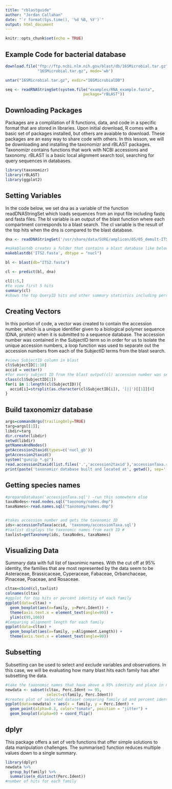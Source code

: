 ```yaml
---
title: "rblastguide"
author: "Jordan Callahan"
date: "`r format(Sys.time(), '%d %B, %Y')`"
output: html_document
---
```


```r
knitr::opts_chunk$set(echo = TRUE)
```

## Example Code for bacterial database


```r
download.file("ftp://ftp.ncbi.nlm.nih.gov/blast/db/16SMicrobial.tar.gz",
              "16SMicrobial.tar.gz", mode='wb')

untar("16SMicrobial.tar.gz", exdir="16SMicrobialDB")

seq <- readRNAStringSet(system.file("examples/RNA_example.fasta",
                                  package="rBLAST"))

```

## Downloading Packages

Packages are a complilation of R functions, data, and code in a specific format that are stored in libraries. Upon initial download, R comes with a basic set of packages installed, but others are avaiable to download. These packages are an easy way to share code with others. In this lesson, we will be downloading and installing the taxonomizr and rBLAST packages. Taxonomizr contains functions that work with NCBI accessions and taxonomy. rBLAST is a basic local alignment search tool, searching for query sequences in databases. 

```r
library(taxonomizr)
library(rBLAST)
library(ggplot2)
```


## Setting Variables

In the code below, we set dna as a variable of the function readDNAStringSet which loads sequences from an input file including fastq and fasta files. The bl variable is an output of the blast function where each compartment corresponds to a blast search. The cl variable is the result of the top hits when the dns is compared to the  blast database. 

```r

dna <- readDNAStringSet('/usr/share/data/SURE/amplicon/05/05_demult-ITS2_merged.fastq.fasta')

#makeblastdb creates a folder that contains a blast database like below, replace path
makeblastdb('ITS2.fasta', dbtype = "nucl")

bl <- blast(db="ITS2.fasta")

cl <- predict(bl, dna)

cl[1:5,]
#to view first 5 hits
summary(cl)
#shows the top QueryID hits and other summary statistics including percent identity, alignment length and mismatches. 
```


## Creating Vectors

In this portion of code, a vector was created to contain the accession number, which is a unique identifier given to a biological polymer sequence (DNA, protein) when it is submitted to a sequence database. The accession number was contained in the SubjectID term so in order for us to isolate the unique accession numbers, a loop function was used to separate out the accession numbers from each of the SubjectID terms from the blast search.

```r
#views SubjectID column in blast
cl$SubjectID[1:10]
accid = vector()
#for every subject ID from the blast output(cl) accession number was separated from rest of the SubjectID terms 
class(cl$SubjectID[1])
for(i in 1:length(cl$SubjectID)){
  accid[i]=strsplit(as.character(cl$SubjectID[i]), '[|]')[[1]][4]
}
```

## Build taxonomizr database

```r
args=commandArgs(trailingOnly=TRUE)
targ=args[[1]];
libdir=targ
dir.create(libdir)
setwd(libdir)
getNamesAndNodes()
getAccession2taxid(types=c('nucl_gb'))
getAccession2taxid()
system("gunzip *.gz")
read.accession2taxid(list.files('.','accession2taxid'),'accessionTaxa.sql')
print(paste('taxonomizr database built and located at', getwd(), sep=' '))

```


## Getting species names

```r
#prepareDatabase('accessionTaxa.sql') -run this somewhere else
taxaNodes<-read.nodes.sql("taxonomy/nodes.dmp")
taxaNames<-read.names.sql("taxonomy/names.dmp")


#takes accession number and gets the taxonomic ID
ids<-accessionToTaxa(accid, 'taxonomy/accessionTaxa.sql')
#taxlist displays the taxonomic names from each ID #
taxlist=getTaxonomy(ids, taxaNodes, taxaNames)
```


## Visualizing Data

Summary data with full list of taxonimic names. With the cut off at 95% identity, the families that are most represented by the data seem to be Asteraceae, Brassicaceae, Cyperaceae, Fabaceae, Orbanchaceae, Pinaceae, Poaceae, and Rosaceae.

```r
cltax=cbind(cl,taxlist)
colnames(cltax)
#ggplot for top hits or percent identity of each family
ggplot(data=cltax) + 
  geom_boxplot(aes(x=family, y=Perc.Ident)) + 
  theme(axis.text.x = element_text(angle=90)) +
  ylim(c(95,100))
#Comparing alignment length for each family 
ggplot(data=cltax) + 
  geom_boxplot(aes(x=family, y=Alignment.Length)) + 
  theme(axis.text.x = element_text(angle=90))
```

## Subsetting

Subsetting can be used to select and exclude variables and observations. In this case, we will be evaluating how many blast hits each family has after subsetting the data. 

```r
#take the taxonomic names that have above a 95% identity and place in new data set to manipulate
newdata <- subset(cltax, Perc.Ident >= 95, 
                  select=c(family, Perc.Ident))
#creates plot of selected dataset comparing family id and percent identity 
ggplot(data=newdata) + aes(x = family, y = Perc.Ident) +
  geom_point(alpha=0.3, color="tomato", position = "jitter") +
  geom_boxplot(alpha=0) + coord_flip()
```


## dplyr

This package offers a set of verb functions that offer simple solutions to data manipulation challenges. The summarise() function reduces multiple values down to a single summary.

```r
library(dplyr)
newdata %>%
  group_by(family) %>%
  summarise(n_distinct(Perc.Ident))
#number of hits for each family
```

